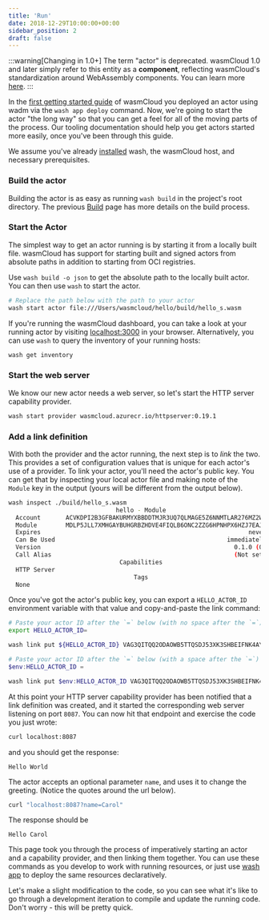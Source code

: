```yaml
---
title: 'Run'
date: 2018-12-29T10:00:00+00:00
sidebar_position: 2
draft: false
---
```



:::warning[Changing in 1.0+]
The term "actor" is deprecated. wasmCloud 1.0 and later simply refer to this entity as a **component**, reflecting wasmCloud's standardization around WebAssembly components. You can learn more [here](/docs/concepts/components).
:::

In the [first getting started guide](/docs/0.82/tour/hello-world) of wasmCloud you deployed an actor using wadm via the `wash app deploy` command.
Now, we're going to start the actor "the long way" so that you can get a feel for all of the moving parts of the process. Our tooling documentation should help you get actors started more easily, once you've been through this guide.

We assume you've already [installed](/docs/installation.mdx) wash, the wasmCloud host, and necessary prerequisites.

### Build the actor

Building the actor is as easy as running `wash build` in the project's root directory. The previous [Build](/docs/0.82/developer/actors/build) page has more details on the build process.

### Start the Actor

The simplest way to get an actor running is by starting it from a locally built file. wasmCloud has support for starting built and signed actors from absolute paths in addition to starting from OCI registries.

Use `wash build -o json` to get the absolute path to the locally built actor. You can then use `wash` to start the actor.

```bash
# Replace the path below with the path to your actor
wash start actor file:///Users/wasmcloud/hello/build/hello_s.wasm
```

If you're running the wasmCloud dashboard, you can take a look at your running actor by visiting [localhost:3000](http://localhost:3000) in your browser. Alternatively, you can use `wash` to query the inventory of your running hosts:

```bash
wash get inventory
```

### Start the web server

We know our new actor needs a web server, so let's start the HTTP server capability provider.

```bash
wash start provider wasmcloud.azurecr.io/httpserver:0.19.1
```

### Add a link definition

With both the provider and the actor running, the next step is to _link_ the two. This provides a set of configuration values that is unique for each actor's use of a provider. To link your actor, you'll need the actor's public key. You can get that by inspecting your local actor file and making note of the `Module` key in the output (yours will be different from the output below).

```bash
wash inspect ./build/hello_s.wasm
                              hello - Module
  Account       ACVKDPI2B3GFBAKURMYXBBDDTMJR3UQ7QLMAGE5Z6NNMTLAR276MZ2WF
  Module        MDLP5JLL7XMHGAYBUHGRBZHDVE4FIQLB6ONC2ZZG6HPNHPX6HZJ7EAJD
  Expires                                                          never
  Can Be Used                                                immediately
  Version                                                      0.1.0 (0)
  Call Alias                                                   (Not set)
                               Capabilities
  HTTP Server
                                   Tags
  None
```

Once you've got the actor's public key, you can export a `HELLO_ACTOR_ID` environment variable with that value and copy-and-paste the link command:

<Tabs groupId="os" queryString>
<TabItem value="unix" label="Unix" default>

```bash
# Paste your actor ID after the `=` below (with no space after the `=`)
export HELLO_ACTOR_ID=
```

```bash
wash link put ${HELLO_ACTOR_ID} VAG3QITQQ2ODAOWB5TTQSDJ53XK3SHBEIFNK4AYJ5RKAX2UNSCAPHA5M wasmcloud:httpserver address=0.0.0.0:8087
```

  </TabItem>
  <TabItem value="windows" label="Powershell" default>

```powershell
# Paste your actor ID after the `=` below (with a space after the `=`)
$env:HELLO_ACTOR_ID =
```

```powershell
wash link put $env:HELLO_ACTOR_ID VAG3QITQQ2ODAOWB5TTQSDJ53XK3SHBEIFNK4AYJ5RKAX2UNSCAPHA5M wasmcloud:httpserver address=0.0.0.0:8087
```

  </TabItem>
</Tabs>

At this point your HTTP server capability provider has been notified that a link definition was created, and it started the corresponding web server listening on port `8087`. You can now hit that endpoint and exercise the code you just wrote:

```bash
curl localhost:8087
```

and you should get the response:

```
Hello World
```

The actor accepts an optional parameter `name`, and uses it to change the greeting. (Notice the quotes around the url below).

```bash
curl "localhost:8087?name=Carol"
```

The response should be

```
Hello Carol
```

This page took you through the process of imperatively starting an actor and a capability provider, and then linking them together. You can use these commands as you develop to work with running resources, or just use [wash app](/docs/0.82/cli/app) to deploy the same resources declaratively.

Let's make a slight modification to the code, so you can see what it's like to go through a development iteration to compile and update the running code. Don't worry - this will be pretty quick.
